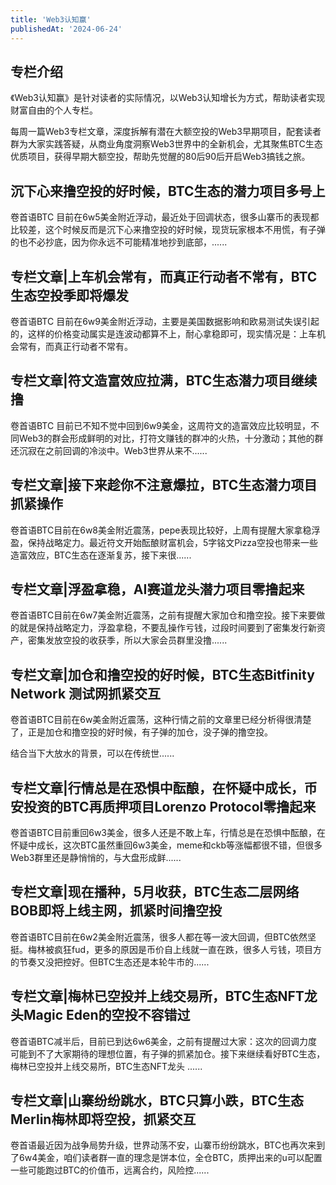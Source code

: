 ```yaml
---
title: 'Web3认知赢'
publishedAt: '2024-06-24'
---
```


## 专栏介绍

《Web3认知赢》是针对读者的实际情况，以Web3认知增长为方式，帮助读者实现财富自由的个人专栏。  
  
每周一篇Web3专栏文章，深度拆解有潜在大额空投的Web3早期项目，配套读者群为大家实践答疑，从商业角度洞察Web3世界中的全新机会，尤其聚焦BTC生态优质项目，获得早期大额空投，帮助先觉醒的80后90后开启Web3搞钱之旅。

## 沉下心来撸空投的好时候，BTC生态的潜力项目多号上
卷首语BTC 目前在6w5美金附近浮动，最近处于回调状态，很多山寨币的表现都比较差，这个时候反而是沉下心来撸空投的好时候，现货玩家根本不用慌，有子弹的也不必抄底，因为你永远不可能精准地抄到底部，......

## 专栏文章|上车机会常有，而真正行动者不常有，BTC生态空投季即将爆发
卷首语BTC 目前在6w9美金附近浮动，主要是美国数据影响和欧易测试失误引起的，这样的价格变动属实是连波动都算不上，耐心拿稳即可，现实情况是：上车机会常有，而真正行动者不常有。

## 专栏文章|符文造富效应拉满，BTC生态潜力项目继续撸
卷首语BTC 目前已不知不觉中回到6w9美金，这周符文的造富效应比较明显，不同Web3的群会形成鲜明的对比，打符文赚钱的群冲的火热，十分激动；其他的群还沉寂在之前回调的冷淡中。Web3世界从来不......

## 专栏文章|接下来趁你不注意爆拉，BTC生态潜力项目抓紧操作
卷首语BTC目前在6w8美金附近震荡，pepe表现比较好，上周有提醒大家拿稳浮盈，保持战略定力。最近符文开始酝酿财富机会，5字铭文Pizza空投也带来一些造富效应，BTC生态在逐渐复苏，接下来很......

## 专栏文章|浮盈拿稳，AI赛道龙头潜力项目零撸起来
卷首语BTC目前在6w7美金附近震荡，之前有提醒大家加仓和撸空投。接下来要做的就是保持战略定力，浮盈拿稳，不要乱操作亏钱，过段时间要到了密集发行新资产，密集发放空投的收获季，所以大家会员群里没撸......

## 专栏文章|加仓和撸空投的好时候，BTC生态Bitfinity Network 测试网抓紧交互
卷首语BTC目前在6w美金附近震荡，这种行情之前的文章里已经分析得很清楚了，正是加仓和撸空投的好时候，有子弹的加仓，没子弹的撸空投。

结合当下大放水的背景，可以在传统世......

## 专栏文章|行情总是在恐惧中酝酿，在怀疑中成长，币安投资的BTC再质押项目Lorenzo Protocol零撸起来
卷首语BTC目前重回6w3美金，很多人还是不敢上车，行情总是在恐惧中酝酿，在怀疑中成长，这次BTC虽然重回6w3美金，meme和ckb等涨幅都很不错，但很多Web3群里还是静悄悄的，与大盘形成鲜......

## 专栏文章|现在播种，5月收获，BTC生态二层网络BOB即将上线主网，抓紧时间撸空投
卷首语BTC目前在6w2美金附近震荡，很多人都在等一波大回调，但BTC依然坚挺。梅林被疯狂fud，更多的原因是币价自上线就一直在跌，很多人亏钱，项目方的节奏又没把控好。但BTC生态还是本轮牛市的......

## 专栏文章|梅林已空投并上线交易所，BTC生态NFT龙头Magic Eden的空投不容错过
卷首语BTC减半后，目前已到达6w6美金，之前有提醒过大家：这次的回调力度可能到不了大家期待的理想位置，有子弹的抓紧加仓。接下来继续看好BTC生态，梅林已空投并上线交易所，BTC生态NFT龙头 ......

## 专栏文章|山寨纷纷跳水，BTC只算小跌，BTC生态Merlin梅林即将空投，抓紧交互
卷首语最近因为战争局势升级，世界动荡不安，山寨币纷纷跳水，BTC也再次来到了6w4美金，咱们读者群一直的理念是饼本位，全仓BTC，质押出来的u可以配置一些可能跑过BTC的价值币，远离合约，风险控......

